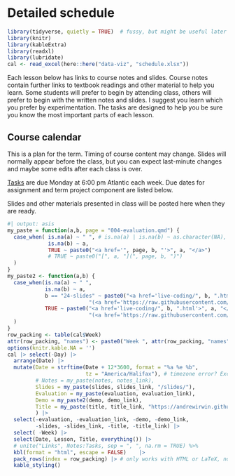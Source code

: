 # Detailed schedule {#outline .unnumbered}

```r
library(tidyverse, quietly = TRUE)  # fussy, but might be useful later on
library(knitr)
library(kableExtra)
library(readxl)
library(lubridate)
cal <- read_excel(here::here("data-viz", "schedule.xlsx"))
```

Each lesson below has links to course notes and slides. Course notes contain further links to textbook readings and other material to help you learn. Some students will prefer to begin by attending class, others will prefer to begin with the written notes and slides. I suggest you learn which you prefer by experimentation. The tasks are designed to help you be sure you know the most important parts of each lesson.

## Course calendar {-}

This is a plan for the term. Timing of course content may change. Slides will normally appear before the class, but you can expect last-minute changes and maybe some edits after each class is over.

[Tasks](004-evaluation.qmd#tasks) are due Monday at 6:00 pm Atlantic each week. Due dates for assignment and term project component are listed below.

Slides and other materials presented in class will be posted here when they are ready.

```r
#| output: asis
my_paste = function(a,b, page = "004-evaluation.qmd") {
  case_when( is.na(a) ~ " ", # is.na(a) | is.na(b) ~ as.character(NA),
             is.na(b) ~ a, 
             TRUE ~ paste0("<a href='", page, b, "'>", a, "</a>")
             # TRUE ~ paste0("[", a, "](", page, b, ")")
  )
}
my_paste2 <- function(a,b) {
  case_when(is.na(a) ~ " ",
            is.na(b) ~ a,
            b == "24-slides" ~ paste0("<a href='live-coding/", b, ".html'>", a, "</a> ",
                          "(<a href='https://raw.githubusercontent.com/AndrewIrwin/data-viz-2022-course/main/data-viz/live-coding/", b, ".qmd'>qmd</a>)"),  # special case
            TRUE ~ paste0("<a href='live-coding/", b, ".html'>", a, "</a> ",
                          "(<a href='https://raw.githubusercontent.com/AndrewIrwin/data-viz-2022-course/main/data-viz/live-coding/", b, ".Rmd'>Rmd</a>)")
  )
}
row_packing <- table(cal$Week)
attr(row_packing, "names") <- paste0("Week ", attr(row_packing, "names"))
options(knitr.kable.NA = '')
cal |> select(-Day) |>
  arrange(Date) |>
  mutate(Date = strftime(Date + 12*3600, format = "%a %e %b", 
                         tz = "America/Halifax"), # timezone error? Excel bug?
         # Notes = my_paste(notes, notes_link),
         Slides = my_paste(slides, slides_link, "/slides/"),
         Evaluation = my_paste(evaluation, evaluation_link),
         Demo = my_paste2(demo, demo_link),
         Title = my_paste(title, title_link, "https://andrewirwin.github.io/data-viz-notes/")
         ) |>
  select(-evaluation, -evaluation_link, -demo, -demo_link,
         -slides, -slides_link, -title, -title_link) |>
  select( -Week) |> 
  select(Date, Lesson, Title, everything()) |>
  # unite("Links", Notes:Tasks, sep = ", ", na.rm = TRUE) %>%
  kbl(format = "html", escape = FALSE)    |>
  pack_rows(index = row_packing) |> # only works with HTML or LaTeX, not with Markdown
  kable_styling() 
```
